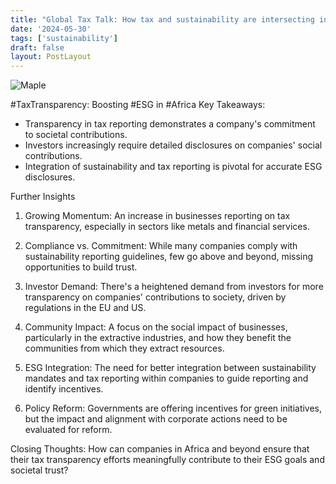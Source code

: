 ```yaml
---
title: "Global Tax Talk: How tax and sustainability are intersecting in Africa"
date: '2024-05-30'
tags: ['sustainability']
draft: false
layout: PostLayout
---
```


<div className="flex justify-center">
  <div className="my-1 w-full px-2 xl:my-1 xl:w-1/2 xl:px-2">
    <img src="https://img.youtube.com/vi/xXmbVW3d6Ic/0.jpg" alt="Maple" className="mx-auto h-58 w-auto" />
  </div>
</div>

#TaxTransparency: Boosting #ESG in #Africa
Key Takeaways:
- Transparency in tax reporting demonstrates a company's commitment to societal contributions.
- Investors increasingly require detailed disclosures on companies' social contributions.
- Integration of sustainability and tax reporting is pivotal for accurate ESG disclosures.

Further Insights
1. Growing Momentum:
An increase in businesses reporting on tax transparency, especially in sectors like metals and financial services.

2. Compliance vs. Commitment:
While many companies comply with sustainability reporting guidelines, few go above and beyond, missing opportunities to build trust.

3. Investor Demand:
There's a heightened demand from investors for more transparency on companies' contributions to society, driven by regulations in the EU and US.

4. Community Impact:
A focus on the social impact of businesses, particularly in the extractive industries, and how they benefit the communities from which they extract resources.

5. ESG Integration:
The need for better integration between sustainability mandates and tax reporting within companies to guide reporting and identify incentives.

6. Policy Reform:
Governments are offering incentives for green initiatives, but the impact and alignment with corporate actions need to be evaluated for reform.

Closing Thoughts:
How can companies in Africa and beyond ensure that their tax transparency efforts meaningfully contribute to their ESG goals and societal trust?
